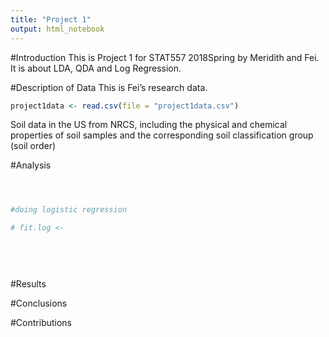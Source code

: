 ```yaml
---
title: "Project 1"
output: html_notebook
---
```



#Introduction
This is Project 1 for STAT557 2018Spring by Meridith and Fei. It is about LDA, QDA and Log Regression.

#Description of Data
This is Fei's research data. 
 


```r

project1data <- read.csv(file = "project1data.csv")

```
Soil data in the US from NRCS, including the physical and chemical properties of soil samples and the corresponding soil classification group (soil order)

#Analysis
```r
 
```


```r
```

```r

```

```r

#doing logistic regression

# fit.log <- 
  
  
  
```

```r

```

#Results

#Conclusions

#Contributions
  